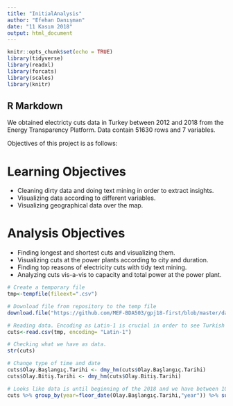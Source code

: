 ---
title: "InitialAnalysis"
author: "Efehan Danışman"
date: "11 Kasım 2018"
output: html_document
---

```{r setup, include=FALSE,eval=TRUE}
knitr::opts_chunk$set(echo = TRUE)
library(tidyverse)
library(readxl)
library(forcats)
library(scales)
library(knitr)
```

## R Markdown

We obtained electricty cuts data in Turkey between 2012 and 2018 from the Energy Transparency Platform. Data contain 51630 rows and 7 variables.

Objectives of this project is as follows:

# Learning Objectives
* Cleaning dirty data and doing text mining in order to extract insights.
* Visualizing data according to different variables.
* Visualizing geographical data over the map.

# Analysis Objectives
* Finding longest and shortest cuts and visualizing them.
* Visualizing cuts at the power plants according to city and duration.
* Finding top reasons of electricity cuts with tidy text mining.
* Analyzing cuts vis-a-vis to capacity and total power at the power plant.

```{r Getting the Data}
# Create a temporary file
tmp<-tempfile(fileext=".csv")

# Download file from repository to the temp file
download.file("https://github.com/MEF-BDA503/gpj18-first/blob/master/dataset_candidates/ArizaBakim-01012008-01012018.csv?raw=true",destfile=tmp)

```

```{r Initial Cleaning and Analysis}
# Reading data. Encoding as Latin-1 is crucial in order to see Turkish characters properly.
cuts<-read.csv(tmp, encoding= "Latin-1")

# Checking what we have as data.
str(cuts)

# Change type of time and date
cuts$Olay.Başlangıç.Tarihi <- dmy_hm(cuts$Olay.Başlangıç.Tarihi)
cuts$Olay.Bitiş.Tarihi <- dmy_hm(cuts$Olay.Bitiş.Tarihi)

# Looks like data is until beginning of the 2018 and we have between 10-12K cuts per year between 2014 and 2017.
cuts %>% group_by(year=floor_date(Olay.Başlangıç.Tarihi,"year")) %>% summarize(Olay.Başlangıç.Tarihi=n())
```

